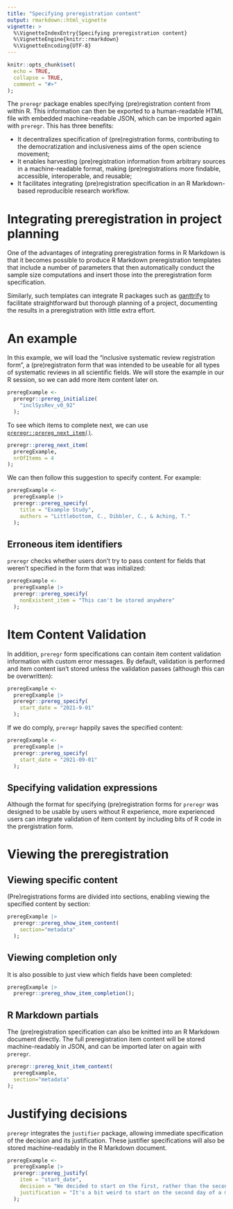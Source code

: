 ---
title: "Specifying preregistration content"
output: rmarkdown::html_vignette
vignette: >
  %\VignetteIndexEntry{Specifying preregistration content}
  %\VignetteEngine{knitr::rmarkdown}
  %\VignetteEncoding{UTF-8}
---

```{r, include = FALSE}
knitr::opts_chunk$set(
  echo = TRUE,
  collapse = TRUE,
  comment = "#>"
);
```

The `preregr` package enables specifying (pre)registration content from within R. This information can then be exported to a human-readable HTML file with embedded machine-readable JSON, which can be imported again with `preregr`. This has three benefits:

- It decentralizes specification of (pre)registration forms, contributing to the democratization and inclusiveness aims of the open science movement;
- It enables harvesting (pre)registration information from arbitrary sources in a machine-readable format, making (pre)registrations more findable, accessible, interoperable, and reusable;
- It facilitates integrating (pre)registration specification in an R Markdown-based reproducible research workflow.

# Integrating preregistration in project planning

One of the advantages of integrating preregistration forms in R Markdown is that it becomes possible to produce R Markdown preregistration templates that include a number of parameters that then automatically conduct the sample size computations and insert those into the preregistration form specification.

Similarly, such templates can integrate R packages such as [ganttrify](https://medium.com/european-data-journalism-network/beautiful-gantt-charts-with-ggplot2-80ccd8c2c788) to facilitate straightforward but thorough planning of a project, documenting the results in a preregistration with little extra effort.

# An example

In this example, we will load the "inclusive systematic review registration form", a (pre)registraton form that was intended to be useable for all types of systematic reviews in all scientific fields. We will store the example in our R session, so we can add more item content later on.

```{r, preregr-example-1a}

preregExample <-
  preregr::prereg_initialize(
    "inclSysRev_v0_92"
  );

```

To see which items to complete next, we can use [`preregr::prereg_next_item()`](https://r-packages.gitlab.io/preregr/reference/prereg_next_item.html).

```{r, preregr-example-1b}

preregr::prereg_next_item(
  preregExample,
  nrOfItems = 4
);

```

We can then follow this suggestion to specify content. For example:

```{r, preregr-example-1c}

preregExample <-
  preregExample |>
  preregr::prereg_specify(
    title = "Example Study",
    authors = "Littlebottom, C., Dibbler, C., & Aching, T."
  );

```

## Erroneous item identifiers

`preregr` checks whether users don't try to pass content for fields that weren't specified in the form that was initialized:

```{r, preregr-example-2}

preregExample <-
  preregExample |>
  preregr::prereg_specify(
    nonExistent_item = "This can't be stored anywhere"
  );

```

# Item Content Validation

In addition, `preregr` form specifications can contain item content validation information with custom error messages. By default, validation is performed and item content isn't stored unless the validation passes (although this can be overwritten):

```{r, preregr-example-3}

preregExample <-
  preregExample |>
  preregr::prereg_specify(
    start_date = "2021-9-01"
  );

```

If we do comply, `preregr` happily saves the specified content:

```{r, preregr-example-4}

preregExample <-
  preregExample |>
  preregr::prereg_specify(
    start_date = "2021-09-01"
  );

```

## Specifying validation expressions

Although the format for specifying (pre)registration forms for `preregr` was designed to be usable by users without R experience, more experienced users can integrate validation of item content by including bits of R code in the prergistration form.

# Viewing the preregistration

## Viewing specific content

(Pre)registrations forms are divided into sections, enabling viewing the specified content by section:

```{r, preregr-example-5}

preregExample |>
  preregr::prereg_show_item_content(
    section="metadata"
  );

```

## Viewing completion only

It is also possible to just view which fields have been completed:

```{r, preregr-example-6}

preregExample |>
  preregr::prereg_show_item_completion();

```

## R Markdown partials

The (pre)registration specification can also be knitted into an R Markdown document directly. The full preregistration item content will be stored machine-readably in JSON, and can be imported later on again with `preregr`.

```{r, preregr-example-7}

preregr::prereg_knit_item_content(
  preregExample,
  section="metadata"
);

```

# Justifying decisions

`preregr` integrates the `justifier` package, allowing immediate specification of the decision and its justification. These justifier specifications will also be stored machine-readably in the R Markdown document.

```{r, preregr-example-8}

preregExample <-
  preregExample |>
  preregr::prereg_justify(
    item = "start_date",
    decision = "We decided to start on the first, rather than the second, of September 2021.",
    justification = "It's a bit weird to start on the second day of a month."
  );

```


